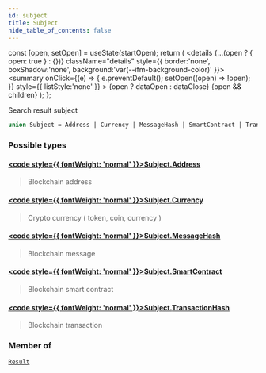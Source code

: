 ```yaml
---
id: subject
title: Subject
hide_table_of_contents: false
---
```







  const [open, setOpen] = useState(startOpen);
  return (
    <details {...(open ? { open: true } : {})} className="details" style={{ border:'none', boxShadow:'none', background:'var(--ifm-background-color)' }}>
      <summary
        onClick={(e) => {
          e.preventDefault();
          setOpen((open) => !open);
        }}
        style={{ listStyle:'none' }}
      >
      {open ? dataOpen : dataClose}
      </summary>
      {open && children}
    </details>
  );
};








Search result subject


```graphql
union Subject = Address | Currency | MessageHash | SmartContract | TransactionHash
```




### Possible types

#### [<code style={{ fontWeight: 'normal' }}>Subject.<b>Address</b></code>](/docs/v1/graphql-reference/objects/address) <Badge class="badge badge--secondary" text="object"/> 
> 
> 
> Blockchain address
> 

#### [<code style={{ fontWeight: 'normal' }}>Subject.<b>Currency</b></code>](/docs/v1/graphql-reference/objects/currency) <Badge class="badge badge--secondary" text="object"/> 
> 
> 
> Crypto currency ( token, coin, currency )
> 

#### [<code style={{ fontWeight: 'normal' }}>Subject.<b>MessageHash</b></code>](/docs/v1/graphql-reference/objects/message-hash) <Badge class="badge badge--secondary" text="object"/> 
> 
> 
> Blockchain message
> 

#### [<code style={{ fontWeight: 'normal' }}>Subject.<b>SmartContract</b></code>](/docs/v1/graphql-reference/objects/smart-contract) <Badge class="badge badge--secondary" text="object"/> 
> 
> 
> Blockchain smart contract
> 

#### [<code style={{ fontWeight: 'normal' }}>Subject.<b>TransactionHash</b></code>](/docs/v1/graphql-reference/objects/transaction-hash) <Badge class="badge badge--secondary" text="object"/> 
> 
> 
> Blockchain transaction
> 



### Member of

[`Result`](/docs/v1/graphql-reference/objects/result)  <Badge class="secondary" text="object"/>

